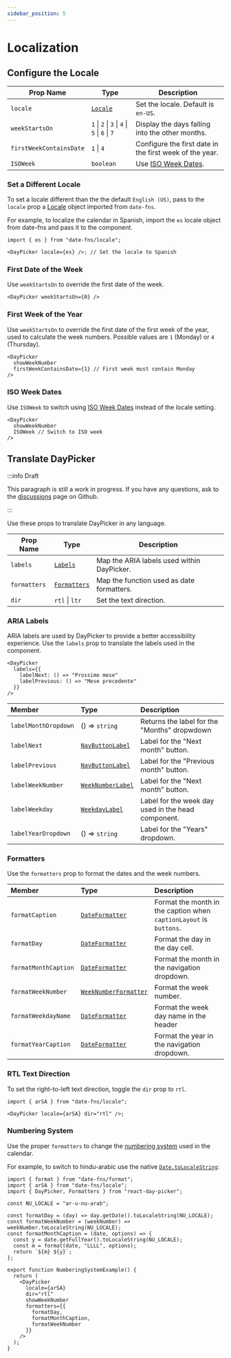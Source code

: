 ```yaml
---
sidebar_position: 5
---
```


# Localization

## Configure the Locale

| Prop Name               | Type                                          | Description                                                        |
| ----------------------- | --------------------------------------------- | ------------------------------------------------------------------ |
| `locale`                | [`Locale`](https://date-fns.org/docs/I18n)    | Set the locale. Default is `en-US`.                                |
| `weekStartsOn`          | `1` \| `2` \| `3` \| `4` \| `5` \| `6` \| `7` | Display the days falling into the other months.                    |
| `firstWeekContainsDate` | `1` \| `4`                                    | Configure the first date in the first week of the year.            |
| `ISOWeek`               | `boolean`                                     | Use [ISO Week Dates](https://en.wikipedia.org/wiki/ISO_week_date). |

### Set a Different Locale

To set a locale different than the the default `English (US)`, pass to the `locale` prop a [Locale](https://date-fns.org/docs/I18n) object imported from `date-fns`.

For example, to localize the calendar in Spanish, import the `es` locale object from date-fns and pass it to the component.

```tsx caption="render:Spanish"
import { es } from "date-fns/locale";

<DayPicker locale={es} />; // Set the locale to Spanish
```

<BrowserWindow>
  <ExamplesV8.Spanish />
</BrowserWindow>

### First Date of the Week

Use `weekStartsOn` to override the first date of the week.

```tsx
<DayPicker weekStartsOn={0} />
```

<BrowserWindow>
  <ExamplesV8.SpanishWeekStartsOn />
</BrowserWindow>

### First Week of the Year

Use `weekStartsOn` to override the first date of the first week of the year, used to calculate the week numbers. Possible values are `1` (Monday) or `4` (Thursday).

```tsx caption="render:WeeknumberCustom"
<DayPicker
  showWeekNumber
  firstWeekContainsDate={1} // First week must contain Monday
/>
```

<BrowserWindow>
  <ExamplesV8.WeeknumberCustom />
</BrowserWindow>

### ISO Week Dates

Use `ISOWeek` to switch using [ISO Week Dates](https://en.wikipedia.org/wiki/ISO_week_date) instead of the locale setting.

```tsx caption="render:WeeknumberIso"
<DayPicker
  showWeekNumber
  ISOWeek // Switch to ISO week
/>
```

<BrowserWindow>
  <ExamplesV8.WeeknumberIso />
</BrowserWindow>

## Translate DayPicker

:::info Draft

This paragraph is still a work in progress. If you have any questions, ask to the [discussions](https://github.com/gpbl/react-day-picker/discussions) page on Github.

:::

Use these props to translate DayPicker in any language.

| Prop Name    | Type                                              | Description                                |
| ------------ | ------------------------------------------------- | ------------------------------------------ |
| `labels`     | [`Labels`](../api/type-aliases/Labels.md)         | Map the ARIA labels used within DayPicker. |
| `formatters` | [`Formatters`](../api/type-aliases/Formatters.md) | Map the function used as date formatters.  |
| `dir`        | `rtl` \| `ltr`                                    | Set the text direction.                    |

### ARIA Labels

ARIA labels are used by DayPicker to provide a better accessibility experience. Use the `labels` prop to translate the labels used in the component.

```tsx
<DayPicker
  labels={{
    labelNext: () => "Prossimo mese"
    labelPrevious: () => "Mese precedente"
  }}
/>
```

| Member               | Type                                                        | Description                                        |
| :------------------- | :---------------------------------------------------------- | :------------------------------------------------- |
| `labelMonthDropdown` | () => `string`                                              | Returns the label for the "Months" dropwdown       |
| `labelNext`          | [`NavButtonLabel`](../api/type-aliases/NavButtonLabel.md)   | Label for the "Next month" button.                 |
| `labelPrevious`      | [`NavButtonLabel`](../api/type-aliases/NavButtonLabel.md)   | Label for the "Previous month" button.             |
| `labelWeekNumber`    | [`WeekNumberLabel`](../api/type-aliases/WeekNumberLabel.md) | Label for the "Next month" button.                 |
| `labelWeekday`       | [`WeekdayLabel`](../api/type-aliases/WeekdayLabel.md)       | Label for the week day used in the head component. |
| `labelYearDropdown`  | () => `string`                                              | Label for the "Years" dropdown.                    |

### Formatters

Use the `formatters` prop to format the dates and the week numbers.

| Member               | Type                                                                | Description                                                        |
| :------------------- | :------------------------------------------------------------------ | :----------------------------------------------------------------- |
| `formatCaption`      | [`DateFormatter`](../api/type-aliases/DateFormatter.md)             | Format the month in the caption when `captionLayout` is `buttons`. |
| `formatDay`          | [`DateFormatter`](../api/type-aliases/DateFormatter.md)             | Format the day in the day cell.                                    |
| `formatMonthCaption` | [`DateFormatter`](../api/type-aliases/DateFormatter.md)             | Format the month in the navigation dropdown.                       |
| `formatWeekNumber`   | [`WeekNumberFormatter`](../api/type-aliases/WeekNumberFormatter.md) | Format the week number.                                            |
| `formatWeekdayName`  | [`DateFormatter`](../api/type-aliases/DateFormatter.md)             | Format the week day name in the header                             |
| `formatYearCaption`  | [`DateFormatter`](../api/type-aliases/DateFormatter.md)             | Format the year in the navigation dropdown.                        |

### RTL Text Direction

To set the right-to-left text direction, toggle the `dir` prop to `rtl`.

```tsx caption="render:Rtl"
import { arSA } from "date-fns/locale";

<DayPicker locale={arSA} dir="rtl" />;
```

<BrowserWindow>
  <ExamplesV8.Rtl />
</BrowserWindow>

### Numbering System

Use the proper `formatters` to change the [numbering system](https://en.wikipedia.org/wiki/Numeral_system) used in the calendar.

For example, to switch to hindu-arabic use the native [`Date.toLocaleString`](https://developer.mozilla.org/en/docs/Web/JavaScript/Reference/Global_Objects/Date/toLocaleString):

```tsx caption="render:NumberingSystem"
import { format } from "date-fns/format";
import { arSA } from "date-fns/locale";
import { DayPicker, Formatters } from "react-day-picker";

const NU_LOCALE = "ar-u-nu-arab";

const formatDay = (day) => day.getDate().toLocaleString(NU_LOCALE);
const formatWeekNumber = (weekNumber) => weekNumber.toLocaleString(NU_LOCALE);
const formatMonthCaption = (date, options) => {
  const y = date.getFullYear().toLocaleString(NU_LOCALE);
  const m = format(date, "LLLL", options);
  return `${m} ${y}`;
};

export function NumberingSystemExample() {
  return (
    <DayPicker
      locale={arSA}
      dir="rtl"
      showWeekNumber
      formatters={{
        formatDay,
        formatMonthCaption,
        formatWeekNumber
      }}
    />
  );
}
```

<BrowserWindow>
  <ExamplesV8.NumberingSystem />
</BrowserWindow>
